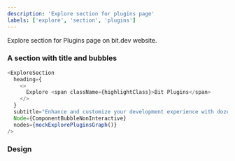 ```yaml
---
description: 'Explore section for plugins page'
labels: ['explore', 'section', 'plugins']
---
```



Explore section for Plugins page on bit.dev website.

### A section with title and bubbles

```js live
<ExploreSection
  heading={
    <>
      Explore <span className={highlightClass}>Bit Plugins</span>
    </>
  }
  subtitle="Enhance and customize your development experience with dozens of official and community Plugins."
  Node={ComponentBubbleNonInteractive}
  nodes={mockExplorePluginsGraph()}
/>
```

### Design

<FigmaEmbed src="https://www.figma.com/embed?embed_host=share&url=https%3A%2F%2Fwww.figma.com%2Ffile%2FesIa0ZGLe0bMyUmCX9bdV6%2FPlugins%3Fnode-id%3D104%253A4664" />
